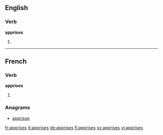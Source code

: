 ==English==

===Verb===
'''apprises'''

# {{third-person singular of|apprise}}

----

==French==

===Verb===
'''apprises''' {{f|p}}

# {{feminine plural past participle of|apprendre|lang=fr}}

===Anagrams===
* [[apprisse#French|apprisse]]

[[fr:apprises]]
[[it:apprises]]
[[de:apprises]]
[[fi:apprises]]
[[sv:apprises]]
[[vi:apprises]]
